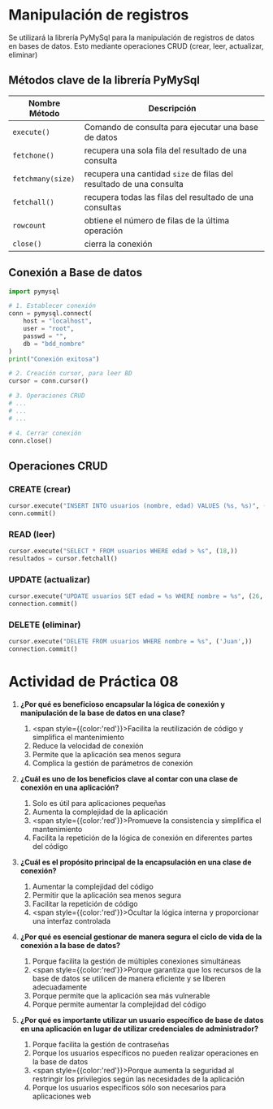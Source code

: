 # Manipulación de registros
Se utilizará la librería PyMySql para la manipulación de registros de datos en bases de datos. Esto mediante operaciones CRUD (crear, leer, actualizar, eliminar)

## Métodos clave de la librería PyMySql

|Nombre Método|Descripción|
|-|---|
|`execute()`|Comando de consulta para ejecutar una base de datos|
|`fetchone()`|recupera una sola fila del resultado de una consulta|
|`fetchmany(size)`|recupera una cantidad `size` de filas del resultado de una consulta|
|`fetchall()`|recupera todas las filas del resultado de una consultas|
|`rowcount`|obtiene el número de filas de la última operación|
|`close()`|cierra la conexión|

## Conexión a Base de datos

```python
import pymysql

# 1. Establecer conexión
conn = pymysql.connect(
	host = "localhost",
	user = "root",
	passwd = "",
	db = "bdd_nombre"
)
print("Conexión exitosa")

# 2. Creación cursor, para leer BD
cursor = conn.cursor()

# 3. Operaciones CRUD
# ...
# ...
# ...

# 4. Cerrar conexión
conn.close()
```

## Operaciones CRUD

### CREATE (crear)

```python
cursor.execute("INSERT INTO usuarios (nombre, edad) VALUES (%s, %s)", ('Juan', 25))
conn.commit()
```

### READ (leer)

```python
cursor.execute("SELECT * FROM usuarios WHERE edad > %s", (18,))
resultados = cursor.fetchall()
```

### UPDATE (actualizar)

```python
cursor.execute("UPDATE usuarios SET edad = %s WHERE nombre = %s", (26, 'Juan'))
connection.commit()
```

### DELETE (eliminar)

```python
cursor.execute("DELETE FROM usuarios WHERE nombre = %s", ('Juan',))
connection.commit()
```

# Actividad de Práctica 08

1. **¿Por qué es beneficioso encapsular la lógica de conexión y manipulación de la base de datos en una clase?**
	1. <span style={{color:'red'}}>Facilita la reutilización de código y simplifica el mantenimiento</span>
	2. Reduce la velocidad de conexión
	3. Permite que la aplicación sea menos segura
	4. Complica la gestión de parámetros de conexión

2. **¿Cuál es uno de los beneficios clave al contar con una clase de conexión en una aplicación?**
	1. Solo es útil para aplicaciones pequeñas
	2. Aumenta la complejidad de la aplicación
	3. <span style={{color:'red'}}>Promueve la consistencia y simplifica el mantenimiento</span>
	4. Facilita la repetición de la lógica de conexión en diferentes partes del código

3. **¿Cuál es el propósito principal de la encapsulación en una clase de conexión?**
	1. Aumentar la complejidad del código
	2. Permitir que la aplicación sea menos segura
	3. Facilitar la repetición de código
	4. <span style={{color:'red'}}>Ocultar la lógica interna y proporcionar una interfaz controlada</span>

4. **¿Por qué es esencial gestionar de manera segura el ciclo de vida de la conexión a la base de datos?**
	1. Porque facilita la gestión de múltiples conexiones simultáneas
	2. <span style={{color:'red'}}>Porque garantiza que los recursos de la base de datos se utilicen de manera eficiente y se liberen adecuadamente</span>
	3. Porque permite que la aplicación sea más vulnerable
	4. Porque permite aumentar la complejidad del código

5. **¿Por qué es importante utilizar un usuario específico de base de datos en una aplicación en lugar de utilizar credenciales de administrador?**
	1. Porque facilita la gestión de contraseñas
	2. Porque los usuarios específicos no pueden realizar operaciones en la base de datos
	3. <span style={{color:'red'}}>Porque aumenta la seguridad al restringir los privilegios según las necesidades de la aplicación</span>
	4. Porque los usuarios específicos sólo son necesarios para aplicaciones web
